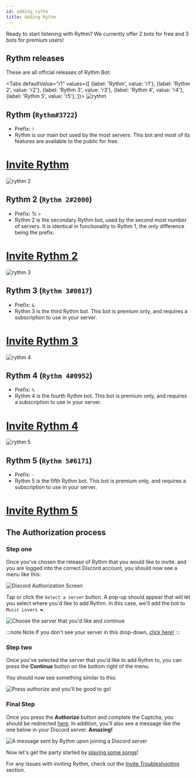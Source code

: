 ```yaml
---
id: adding_rythm
title: Adding Rythm
---
```



Ready to start listening with Rythm? We currently offer 2 bots for free and 3 bots for premium users!

## Rythm releases
These are all official releases of Rythm Bot:

<Tabs
  defaultValue="r1"
  values={[
    {label: 'Rythm', value: 'r1'},
    {label: 'Rythm 2', value: 'r2'},
    {label: 'Rythm 3', value: 'r3'},
    {label: 'Rythm 4', value: 'r4'},
    {label: 'Rythm 5', value: 'r5'},
  ]}>
  <TabItem value="r1">
    <img src="/docs/img/docs/adding/rythm.png" alt="rythm"/><br/>
    <h2>Rythm (<code>Rythm#3722</code>)</h2>
    <ul>
      <li>Prefix: <code>!</code></li>
      <li>Rythm is our main bot used by the most servers. This bot and most of its features are available to the public for free.</li>
    </ul>
    <h1><a href="https://rythm.fm/invite">Invite Rythm</a></h1>
  </TabItem>
  <TabItem value="r2">
    <img src="/docs/img/docs/adding/rythm-2.png" alt="rythm 2"/><br/>
    <h2>Rythm 2 (<code>Rythm 2#2000</code>)</h2>
    <ul>
      <li>Prefix: % <code>&gt;</code></li>
      <li>Rythm 2 is the secondary Rythm bot, used by the second most number of servers. It is identical in functionality to Rythm 1, the only difference being the prefix.</li>
    </ul>
    <h1><a href="https://rythm.fm/invite2">Invite Rythm 2</a></h1>
  </TabItem>
  <TabItem value="r3">
    <img src="/docs/img/docs/adding/rythm-3.png" alt="rythm 3"/><br/>
    <h2>Rythm 3 (<code>Rythm 3#0817</code>)</h2>
    <ul>
      <li>Prefix: <code>&</code></li>
      <li>Rythm 3 is the third Rythm bot. This bot is premium only, and requires a subscription to use in your server.</li>
    </ul>
    <h1><a href="https://rythm.fm/invite3">Invite Rythm 3</a></h1>
  </TabItem>
  <TabItem value="r4">
    <img src="/docs/img/docs/adding/rythm-4.png" alt="rythm 4"/><br/>
    <h2>Rythm 4 (<code>Rythm 4#0952</code>)</h2>
    <ul>
      <li>Prefix: <code>%</code></li>
      <li>Rythm 4 is the fourth Rythm bot. This bot is premium only, and requires a subscription to use in your server.</li>
    </ul>
    <h1><a href="https://rythm.fm/invite4">Invite Rythm 4</a></h1>
  </TabItem>
  <TabItem value="r5">
    <img src="/docs/img/docs/adding/rythm-5.png" alt="rythm 5"/><br/>
    <h2>Rythm 5 (<code>Rythm 5#6171</code>)</h2>
    <ul>
      <li>Prefix: <code>-</code></li>
      <li>Rythm 5 is the fifth Rythm bot. This bot is premium only, and requires a subscription to use in your server.</li>
    </ul>
    <h1><a href="https://rythm.fm/invite5">Invite Rythm 5</a></h1>
  </TabItem>
</Tabs>


## The Authorization process
### Step one

Once you've chosen the release of Rythm that you would like to invite. and you are logged into the correct Discord account, you should now see a menu like this:

![Discord Authorization Screen](/img/docs/adding/discord-oauth2-1.png)

Tap or click the `Select a server` button. A pop-up should appear that will let you select where you'd like to add Rythm. In this case, we'll add the bot to `Music Lovers ❤`.

![Choose the server that you'd like and continue](/img/docs/adding/discord-oauth2-2.gif)

:::note Note
If you don't see your server in this drop-down, [click here!](/invite_troubleshooting#when-adding-rythm-i-cant-see-my-server-in-the-list)
:::

### Step two

Once you've selected the server that you'd like to add Rythm to, you can press the **Continue** button on the bottom right of the menu.

You should now see something similar to this:

![Press authorize and you'll be good to go!](/img/docs/adding/discord-oauth2-3.png)

### Final Step

Once you press the **Authorize** button and complete the Captcha, you should be redirected [here](https://rythmbot.co/thanks). In addition, you'll also see a message like the one below in your Discord server. **Amazing!**

![A message sent by Rythm upon joining a Discord server](/img/docs/adding/thank-you-message.png)

Now let's get the party started by [playing some songs](/play_song)!

For any issues with inviting Rythm, check out the [Invite Troubleshooting](/invite_troubleshooting) section.
